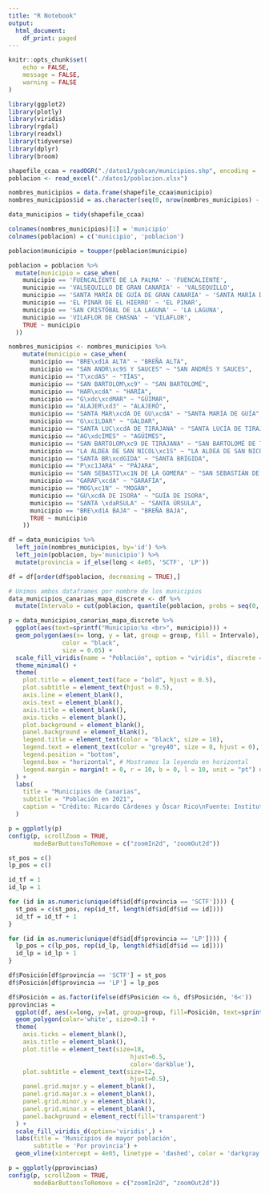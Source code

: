```yaml
---
title: "R Notebook"
output:
  html_document:
    df_print: paged
---
```


```r
knitr::opts_chunk$set(
	echo = FALSE,
	message = FALSE,
	warning = FALSE
)
```


```r
library(ggplot2)
library(plotly)
library(viridis)
library(rgdal)
library(readxl)
library(tidyverse)
library(dplyr)
library(broom)
```

```r
shapefile_ccaa = readOGR("./datos1/gobcan/municipios.shp", encoding = 'UTF-8')
poblacion <- read_excel("./datos1/poblacion.xlsx")

nombres_municipios = data.frame(shapefile_ccaa$municipio)
nombres_municipios$id = as.character(seq(0, nrow(nombres_municipios) - 1))

data_municipios = tidy(shapefile_ccaa)

colnames(nombres_municipios)[1] = 'municipio'
colnames(poblacion) = c('municipio', 'poblacion')

poblacion$municipio = toupper(poblacion$municipio)

poblacion = poblacion %>%
  mutate(municipio = case_when(
    municipio == 'FUENCALIENTE DE LA PALMA' ~ 'FUENCALIENTE',
    municipio == 'VALSEQUILLO DE GRAN CANARIA' ~ 'VALSEQUILLO',
    municipio == 'SANTA MARÍA DE GUÍA DE GRAN CANARIA' ~ 'SANTA MARÍA DE GUÍA',
    municipio == 'EL PINAR DE EL HIERRO' ~ 'EL PINAR',
    municipio == 'SAN CRISTÓBAL DE LA LAGUNA' ~ 'LA LAGUNA',
    municipio == 'VILAFLOR DE CHASNA' ~ 'VILAFLOR',
    TRUE ~ municipio
  ))

nombres_municipios <- nombres_municipios %>%
    mutate(municipio = case_when(
      municipio == "BRE\xd1A ALTA" ~ "BREÑA ALTA",
      municipio == "SAN ANDR\xc9S Y SAUCES" ~ "SAN ANDRÉS Y SAUCES",
      municipio == "T\xcdAS" ~ "TÍAS",
      municipio == "SAN BARTOLOM\xc9" ~ "SAN BARTOLOMÉ",
      municipio == "HAR\xcdA" ~ "HARÍA",
      municipio == "G\xdc\xcdMAR" ~ "GÜÍMAR",
      municipio == "ALAJER\xd3" ~ "ALAJERÓ",
      municipio == "SANTA MAR\xcdA DE GU\xcdA" ~ "SANTA MARÍA DE GUÍA",
      municipio == "G\xc1LDAR" ~ "GÁLDAR",
      municipio == "SANTA LUC\xcdA DE TIRAJANA" ~ "SANTA LUCÍA DE TIRAJANA",
      municipio == "AG\xdcIMES" ~ "AGÜIMES",
      municipio == "SAN BARTOLOM\xc9 DE TIRAJANA" ~ "SAN BARTOLOMÉ DE TIRAJANA",
      municipio == "LA ALDEA DE SAN NICOL\xc1S" ~ "LA ALDEA DE SAN NICOLÁS",
      municipio == "SANTA BR\xcdGIDA" ~ "SANTA BRÍGIDA",
      municipio == "P\xc1JARA" ~ "PÁJARA",
      municipio == "SAN SEBASTI\xc1N DE LA GOMERA" ~ "SAN SEBASTIÁN DE LA GOMERA",
      municipio == "GARAF\xcdA" ~ "GARAFÍA",
      municipio == "MOG\xc1N" ~ "MOGÁN",
      municipio == "GU\xcdA DE ISORA" ~ "GUÍA DE ISORA",
      municipio == "SANTA \xdaRSULA" ~ "SANTA ÚRSULA",
      municipio == "BRE\xd1A BAJA" ~ "BREÑA BAJA",
      TRUE ~ municipio
    ))

```


```r
df = data_municipios %>%
  left_join(nombres_municipios, by='id') %>%
  left_join(poblacion, by='municipio') %>%
  mutate(provincia = if_else(long < 4e05, 'SCTF', 'LP'))

df = df[order(df$poblacion, decreasing = TRUE),]
```


```r
# Unimos ambos dataframes por nombre de los municipios
data_municipios_canarias_mapa_discrete <- df %>%
  mutate(Intervalo = cut(poblacion, quantile(poblacion, probs = seq(0, 1, 0.1),na.rm = TRUE), include.lowest = TRUE))
```

```r
p = data_municipios_canarias_mapa_discrete %>%
  ggplot(aes(text=sprintf("Municipio:%s <br>", municipio))) +
  geom_polygon(aes(x= long, y = lat, group = group, fill = Intervalo),
               color = "black",
               size = 0.05) +
  scale_fill_viridis(name = "Población", option = "viridis", discrete = TRUE, na.translate = F) + # Usamos la paleta de colores viridis
  theme_minimal() +
  theme(
    plot.title = element_text(face = "bold", hjust = 0.5),
    plot.subtitle = element_text(hjust = 0.5),
    axis.line = element_blank(),
    axis.text = element_blank(),
    axis.title = element_blank(),
    axis.ticks = element_blank(),
    plot.background = element_blank(),
    panel.background = element_blank(),
    legend.title = element_text(color = "black", size = 10),
    legend.text = element_text(color = "grey40", size = 8, hjust = 0),
    legend.position = "bottom", 
    legend.box = "horizontal", # Mostramos la leyenda en horizontal
    legend.margin = margin(t = 0, r = 10, b = 0, l = 10, unit = "pt") # Ajustamos la posición de la leyenda
  ) +
  labs(
    title = "Municipios de Canarias",
    subtitle = "Población en 2021",
    caption = "Crédito: Ricardo Cárdenes y Óscar Rico\nFuente: Instituto Canario de Estadística (ISTAC)"
  )
```

```r
p = ggplotly(p)
config(p, scrollZoom = TRUE, 
       modeBarButtonsToRemove = c("zoomIn2d", "zoomOut2d"))
```

```r
st_pos = c()
lp_pos = c()

id_tf = 1
id_lp = 1

for (id in as.numeric(unique(df$id[df$provincia == 'SCTF']))) {
  st_pos = c(st_pos, rep(id_tf, length(df$id[df$id == id])))
  id_tf = id_tf + 1
}

for (id in as.numeric(unique(df$id[df$provincia == 'LP']))) {
  lp_pos = c(lp_pos, rep(id_lp, length(df$id[df$id == id])))
  id_lp = id_lp + 1
}

df$Posición[df$provincia == 'SCTF'] = st_pos
df$Posición[df$provincia == 'LP'] = lp_pos
```


```r
df$Posición = as.factor(ifelse(df$Posición <= 6, df$Posición, '6<'))
pprovincias =
  ggplot(df, aes(x=long, y=lat, group=group, fill=Posición, text=sprintf("Municipio: %s<br>Provincia: %s<br>Población: %s", municipio, provincia, poblacion))) +
  geom_polygon(color='white', size=0.1) +
  theme(
    axis.ticks = element_blank(),
    axis.title = element_blank(),
    plot.title = element_text(size=18, 
                                  hjust=0.5, 
                                  color='darkblue'),
    plot.subtitle = element_text(size=12,
                                  hjust=0.5),
    panel.grid.major.y = element_blank(),
    panel.grid.major.x = element_blank(),
    panel.grid.minor.y = element_blank(),
    panel.grid.minor.x = element_blank(),
    panel.background = element_rect(fill='transparent')
  ) + 
  scale_fill_viridis_d(option='viridis',) +
  labs(title = 'Municipios de mayor población',
       subtitle = 'Por provincia') +
  geom_vline(xintercept = 4e05, linetype = 'dashed', color = 'darkgray', size=0.5)

p = ggplotly(pprovincias)
config(p, scrollZoom = TRUE, 
       modeBarButtonsToRemove = c("zoomIn2d", "zoomOut2d"))
```



